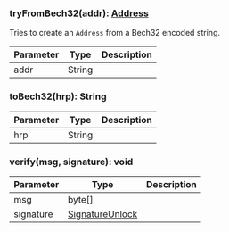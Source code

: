 

### tryFromBech32(addr): [Address](#address)

Tries to create an `Address` from a Bech32 encoded string.

| Parameter       | Type |  Description |
| --------------- | -------- | -------- |
| addr | String |   |

### toBech32(hrp): String



| Parameter       | Type |  Description |
| --------------- | -------- | -------- |
| hrp | String |   |

### verify(msg, signature): void



| Parameter       | Type |  Description |
| --------------- | -------- | -------- |
| msg | byte[] |   |
| signature | [SignatureUnlock](#signatureunlock) |   |
